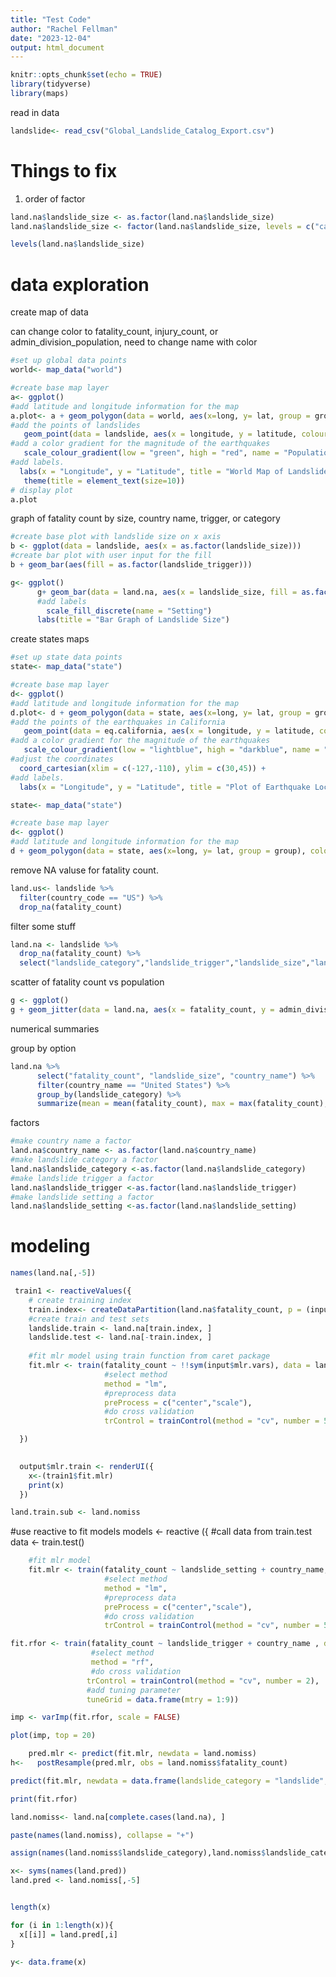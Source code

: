 ```yaml
---
title: "Test Code"
author: "Rachel Fellman"
date: "2023-12-04"
output: html_document
---
```


```r
knitr::opts_chunk$set(echo = TRUE)
library(tidyverse)
library(maps)
```

read in data
```r
landslide<- read_csv("Global_Landslide_Catalog_Export.csv")
```
# Things to fix 
1) order of factor 

```r
land.na$landslide_size <- as.factor(land.na$landslide_size)
land.na$landslide_size <- factor(land.na$landslide_size, levels = c("catastrophic", "very_large", "large", "medium", "small", "unknown"))
```

```r
levels(land.na$landslide_size)
```


# data exploration



create map of data

can change color to fatality_count, injury_count, or admin_division_population, need to change name with color
```r
#set up global data points
world<- map_data("world")

#create base map layer
a<- ggplot()
#add latitude and longitude information for the map
a.plot<- a + geom_polygon(data = world, aes(x=long, y= lat, group = group), color = "darkgrey", fill = "grey") +
#add the points of landslides
   geom_point(data = landslide, aes(x = longitude, y = latitude, colour = color) ) +
#add a color gradient for the magnitude of the earthquakes
   scale_colour_gradient(low = "green", high = "red", name = "Population")+
#add labels.
  labs(x = "Longitude", y = "Latitude", title = "World Map of Landslides") +
   theme(title = element_text(size=10))
# display plot
a.plot

```


graph of fatality count by size, country name, trigger, or category
```r
#create base plot with landslide size on x axis
b <- ggplot(data = landslide, aes(x = as.factor(landslide_size)))
#create bar plot with user input for the fill
b + geom_bar(aes(fill = as.factor(landslide_trigger)))
```

```r
g<- ggplot()
      g+ geom_bar(data = land.na, aes(x = landslide_size, fill = as.factor(landslide_setting))) +
      #add labels
        scale_fill_discrete(name = "Setting")
      labs(title = "Bar Graph of Landslide Size")
```

create states maps
```r
#set up state data points
state<- map_data("state")

#create base map layer
d<- ggplot()
#add latitude and longitude information for the map
d.plot<- d + geom_polygon(data = state, aes(x=long, y= lat, group = group), color = "darkgrey", fill = "grey") +
#add the points of the earthquakes in California
   geom_point(data = eq.california, aes(x = longitude, y = latitude, colour = magnitude))  +
#add a color gradient for the magnitude of the earthquakes
   scale_colour_gradient(low = "lightblue", high = "darkblue", name = "Magnitude")+
#adjust the coordinates
  coord_cartesian(xlim = c(-127,-110), ylim = c(30,45)) +
#add labels.
  labs(x = "Longitude", y = "Latitude", title = "Plot of Earthquake Locations Colored by Magnitude in a 800 km Radius of the Center of California")
```

```r
state<- map_data("state")

#create base map layer
d<- ggplot()
#add latitude and longitude information for the map
d + geom_polygon(data = state, aes(x=long, y= lat, group = group), color = "darkgrey", fill = "grey")
```

remove NA valuse for fatality count.
```r
land.us<- landslide %>% 
  filter(country_code == "US") %>% 
  drop_na(fatality_count)
```
 filter some stuff
```r
land.na <- landslide %>% 
  drop_na(fatality_count) %>% 
  select("landslide_category","landslide_trigger","landslide_size","landslide_setting","fatality_count","injury_count","country_name","admin_division_population","gazeteer_closest_point", "gazeteer_distance", "longitude", "latitude")
```

scatter of fatality count vs population
```r
g <- ggplot()
g + geom_jitter(data = land.na, aes(x = fatality_count, y = admin_division_population, color = landslide_size))
```

numerical summaries

group by option
```r
land.na %>% 
      select("fatality_count", "landslide_size", "country_name") %>% 
      filter(country_name == "United States") %>% 
      group_by(landslide_category) %>% 
      summarize(mean = mean(fatality_count), max = max(fatality_count), min = min(fatality_count), sd = sd(fatality_count))
```

factors
```r
#make country name a factor
land.na$country_name <- as.factor(land.na$country_name)
#make landslide category a factor
land.na$landslide_category <-as.factor(land.na$landslide_category)
#make landslide trigger a factor
land.na$landslide_trigger <-as.factor(land.na$landslide_trigger)
#make landslide setting a factor
land.na$landslide_setting <-as.factor(land.na$landslide_setting)
```

# modeling
```r
names(land.na[,-5])
```

```r
 train1 <- reactiveValues({
    # create training index
    train.index<- createDataPartition(land.na$fatality_count, p = (input$test/100), list = FALSE)
    #create train and test sets
    landslide.train <- land.na[train.index, ]
    landslide.test <- land.na[-train.index, ]
    
    #fit mlr model using train function from caret package
    fit.mlr <- train(fatality_count ~ !!sym(input$mlr.vars), data = landslide.train,
                     #select method
                     method = "lm",
                     #preprocess data
                     preProcess = c("center","scale"),
                     #do cross validation
                     trControl = trainControl(method = "cv", number = 5))

  })

  
  output$mlr.train <- renderUI({
    x<-(train1$fit.mlr)
    print(x)
  })
```

```r
land.train.sub <- land.nomiss
```


  #use reactive to fit models
  models <- reactive ({
    #call data from train.test
    data <- train.test()
    
```r
    #fit mlr model
    fit.mlr <- train(fatality_count ~ landslide_setting + country_name, data = land.nomiss,
                     #select method
                     method = "lm",
                     #preprocess data
                     preProcess = c("center","scale"),
                     #do cross validation
                     trControl = trainControl(method = "cv", number = 5))

```

```r
fit.rfor <- train(fatality_count ~ landslide_trigger + country_name , data = land.nomiss,
                  #select method
                  method = "rf",
                  #do cross validation
                 trControl = trainControl(method = "cv", number = 2),
                 #add tuning parameter
                 tuneGrid = data.frame(mtry = 1:9))
```

```r
imp <- varImp(fit.rfor, scale = FALSE)
```

```r
plot(imp, top = 20)
```

```r
    pred.mlr <- predict(fit.mlr, newdata = land.nomiss)
h<-   postResample(pred.mlr, obs = land.nomiss$fatality_count)

```

```r
predict(fit.mlr, newdata = data.frame(landslide_category = "landslide", landslide_trigger = "unknown", landslide_setting = "unknown", injury_count = 0, country_name = "United States", admin_division_population = 20000, longitude = -100, latitude = 45))
```


```r
print(fit.rfor)
```

    
```r
land.nomiss<- land.na[complete.cases(land.na), ]
```
    
```r
paste(names(land.nomiss), collapse = "+")
```
    
```r
assign(names(land.nomiss$landslide_category),land.nomiss$landslide_category)
```

```r
x<- syms(names(land.pred))
land.pred <- land.nomiss[,-5]
```

```r
```


```r
length(x)
```


```r
for (i in 1:length(x)){
  x[[i]] = land.pred[,i]
}
```

```r
y<- data.frame(x)
```

